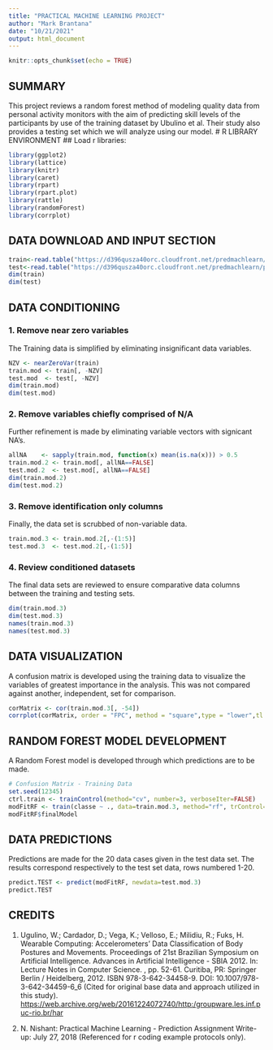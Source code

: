 ```yaml
---
title: "PRACTICAL MACHINE LEARNING PROJECT"
author: "Mark Brantana"
date: "10/21/2021"
output: html_document
---
```

```r
knitr::opts_chunk$set(echo = TRUE)
```
## SUMMARY
This project reviews a random forest method of modeling quality data from personal activity monitors with the aim of predicting skill levels of the participants by use of the training dataset by Ubulino et al. Their study also provides a testing set which we will analyze using our model.
# R LIBRARY ENVIRONMENT
## Load r libraries:
```r
library(ggplot2)
library(lattice)
library(knitr)
library(caret)
library(rpart)
library(rpart.plot)
library(rattle)
library(randomForest)
library(corrplot)
```
## DATA DOWNLOAD AND INPUT SECTION
```r
train<-read.table("https://d396qusza40orc.cloudfront.net/predmachlearn/pml-training.csv",sep=",",header=TRUE)
test<-read.table("https://d396qusza40orc.cloudfront.net/predmachlearn/pml-testing.csv",sep=",",header=TRUE)
dim(train)
dim(test)
```
## DATA CONDITIONING
### 1. Remove near zero variables
The Training data is simplified by eliminating insignificant data variables.
```r
NZV <- nearZeroVar(train)
train.mod <- train[, -NZV]
test.mod  <- test[, -NZV]
dim(train.mod)
dim(test.mod)
```
### 2. Remove variables chiefly comprised of N/A
Further refinement is made by eliminating variable vectors with signicant NA's.
```r
allNA    <- sapply(train.mod, function(x) mean(is.na(x))) > 0.5
train.mod.2 <- train.mod[, allNA==FALSE]
test.mod.2  <- test.mod[, allNA==FALSE]
dim(train.mod.2)
dim(test.mod.2)
```
### 3. Remove identification only columns
Finally, the data set is scrubbed of non-variable data.
```r
train.mod.3 <- train.mod.2[,-(1:5)]
test.mod.3  <- test.mod.2[,-(1:5)]
```
### 4. Review conditioned datasets
The final data sets are reviewed to ensure comparative data columns between the training and testing sets.
```r
dim(train.mod.3)
dim(test.mod.3)
names(train.mod.3)
names(test.mod.3)
```
## DATA VISUALIZATION
A confusion matrix is developed using the training data to visualize the variables of greatest importance in the analysis. This was not compared against another, independent, set for comparison.
```r
corMatrix <- cor(train.mod.3[, -54])
corrplot(corMatrix, order = "FPC", method = "square",type = "lower",tl.cex = 0.5, tl.col = 'black')
```
## RANDOM FOREST MODEL DEVELOPMENT
A Random Forest model is developed through which predictions are to be made.
```r
# Confusion Matrix - Training Data
set.seed(12345)
ctrl.train <- trainControl(method="cv", number=3, verboseIter=FALSE)
modFitRF <- train(classe ~ ., data=train.mod.3, method="rf", trControl=ctrl.train)
modFitRF$finalModel
```
## DATA PREDICTIONS
Predictions are made for the 20 data cases given in the test data set. The results correspond respectively to the test set data, rows numbered 1-20.
```r
predict.TEST <- predict(modFitRF, newdata=test.mod.3)
predict.TEST
```
## CREDITS
1. Ugulino, W.; Cardador, D.; Vega, K.; Velloso, E.; Milidiu, R.; Fuks, H. Wearable Computing: Accelerometers' Data Classification of Body Postures and Movements. Proceedings of 21st Brazilian Symposium on Artificial Intelligence. Advances in Artificial Intelligence - SBIA 2012. In: Lecture Notes in Computer Science. , pp. 52-61. Curitiba, PR: Springer Berlin / Heidelberg, 2012. ISBN 978-3-642-34458-9. DOI: 10.1007/978-3-642-34459-6_6 (Cited for original base data and approach utilized in this study). [https://web.archive.org/web/20161224072740/http:/groupware.les.inf.puc-rio.br/har](https://web.archive.org/web/20161224072740/http:/groupware.les.inf.puc-rio.br/har)

2. N. Nishant: Practical Machine Learning - Prediction Assignment Write-up: July 27, 2018 (Referenced for r coding example protocols only).
